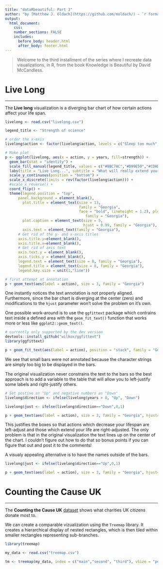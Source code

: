 ---
title: "dataRbeautiful: Part 3"
author: "by [Matthew J. Oldach](https://github.com/moldach/) - `r format(Sys.time(), '%d %B %Y')`"
output: 
  html_document:
    css: 
    number_sections: FALSE
    includes:
      before_body: header.html
      after_body: footer.html
---
> Welcome to the third installment of the series where I recreate data visualizations, in R,  from the book Knowledge is Beautiful by David McCandless.

# Live Long
***
The **Live long** visualization is a diverging bar chart of how certain actions affect your life span. 

```{r}
livelong <- read.csv("livelong.csv")

legend_title <- "Strength of science"

# order the x-axis
livelong$action <- factor(livelong$action, levels = c("Sleep too much", "Be optimistic", "Get promoted", "Live in a city", "Live in the country", "Eat less food", "Hang out with women - a lot!", "Drink a little alcohol", "Be conscientious", "Have more orgasms", "And a little red wine", "With close friends", "Be polygamous, maybe", "Go to church regularly", "Sit down", "More pets", "Eat red meat", "Avoid cancer", "Avoid heart disease", "Be alcoholic", "Get health checks", "Get married!", "Be rich", "Be a woman", "Suffer severe mental illness", "Become obese", "Keep smoking", "Live healthily", "Exercise more", "Live at high altitude"))

# Make plot
p <- ggplot(livelong, aes(x = action, y = years, fill=strength)) +
  geom_bar(stat = "identity") +
  scale_fill_manual(legend_title, values = c("#8BC7AC","#D99E50","#CDAD35")) +
  labs(title = "Live Long...", subtitle = "What will really extend your life?", caption = "Source: bit.ly/KIB_LiveLong") +
  scale_y_continuous(position = "bottom") +
  scale_x_discrete(limits = rev(factor(livelong$action))) +
  #scale_x_reverse() +
  coord_flip() +
  theme(legend.position = "top",
      panel.background = element_blank(),
        plot.title = element_text(size = 13, 
                                  family = "Georgia", 
                                  face = "bold", lineheight = 1.2), plot.subtitle = element_text(size = 10,
                                     family = "Georgia"), 
        plot.caption = element_text(size = 5,
                                    hjust = 0.99, family = "Georgia"),  
        axis.text = element_text(family = "Georgia"),
      # Get rid of the y- and x-axis titles
      axis.title.y=element_blank(),
      axis.title.x=element_blank(),
      # Get rid of axis text
      axis.text.y = element_blank(),
      axis.ticks.y = element_blank(),
      legend.text = element_text(size = 8, family = "Georgia"),
      legend.title = element_text(size = 8, family = "Georgia"),
      legend.key.size = unit(1,"line"))

# first attempt at annotation
p + geom_text(aes(label = action), size = 3, family = "Georgia")
```

One instantly notices the text annotation is not properly aligned. Furthermore, since the bar chart is diverging at the center (zero) and modifications to the `hjust` parameter won't solve the problem on it's own. 

One possible work-around is to use the `ggfittext` package which contrains text inside a defined area with the `geom_fit_text()` function that works more or less like `ggplot2::geom_text()`.

```{r}
# currently only supported by the dev version
devtools::install_github("wilkox/ggfittext")
library(ggfittext)

p + geom_fit_text(aes(label = action), position = "stack", family = "Georgia")
```

We see that small bars were not annotated because the character strings are simply too big to be displayed in the bars.

The original visualization never constrains the text to the bars so the best approach is to add a variable to the table that will allow you to left-justify some labels and right-justify others.

```{r}
# Set postive as "Up" and negative numbers as "Down"
livelong$direction <- ifelse(livelong$years > 0, "Up", "Down")

livelong$just <- ifelse(livelong$direction=="Down",0,1)

p + geom_text(aes(label = action), size = 3, family = "Georgia", hjust=livelong$just) 
```

This justifies the boxes so that actions which decrease your lifespan are left-adjust and those which extend your life are right-adjusted. The only problem is that in the original visualization the text lines up on the center of the chart. I couldn't figure out how to do that so bonus points if you can figure that out and post it to the comments!

A visualy appealing alternative is to have the names outside of the bars.

```{r}
livelong$just <- ifelse(livelong$direction=="Up",0,1)

p + geom_text(aes(label = action), size = 3, family = "Georgia", hjust=livelong$just)
```

# Counting the Cause UK
***
The **Counting the Cause UK** [dataset](https://docs.google.com/spreadsheets/d/16q9OGYALTfyAwXDuH46UdCK2TJPcabo5U0UBKXaVgfQ/edit#gid=4) shows what charities UK citizens donate most to. 

We can create a comparable vizualization using the `Treemap` library. It creates a hierarchical display of nested rectangles, which is then tiled within smaller rectangles representing sub-branches. 

```{r}
library(treemap)

my_data <- read.csv("treemap.csv")

tm <- treemap(my_data, index = c("main","second", "third"), vSize = "percent", vColor = "percent", type = "value", title = "Counting the Cause UK")

```
